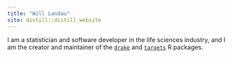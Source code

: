 ```yaml
---
title: "Will Landau"
site: distill::distill_website
---
```


I am a statistician and software developer in the life sciences industry, and I am the creator and maintainer of the [`drake`](https://github.com/ropensci/drake) and [`targets`](https://github.com/wlandau/targets) R packages.
